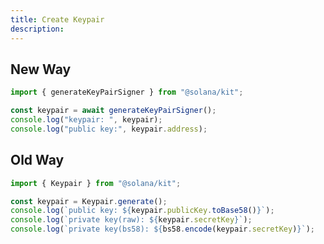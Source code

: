 ```yaml
---
title: Create Keypair
description:
---
```


## New Way

```js
import { generateKeyPairSigner } from "@solana/kit";

const keypair = await generateKeyPairSigner();
console.log("keypair: ", keypair);
console.log("public key:", keypair.address);

```

## Old Way

```js
import { Keypair } from "@solana/kit";

const keypair = Keypair.generate();
console.log(`public key: ${keypair.publicKey.toBase58()}`);
console.log(`private key(raw): ${keypair.secretKey}`);
console.log(`private key(bs58): ${bs58.encode(keypair.secretKey)}`);
```
